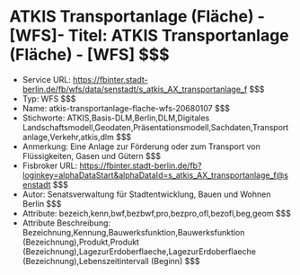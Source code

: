 # ATKIS Transportanlage (Fläche) - [WFS]- Titel: ATKIS Transportanlage (Fläche) - [WFS] $$$
- Service URL: https://fbinter.stadt-berlin.de/fb/wfs/data/senstadt/s_atkis_AX_transportanlage_f $$$
- Typ: WFS $$$
- Name: atkis-transportanlage-flache-wfs-20680107 $$$
- Stichworte: ATKIS,Basis-DLM,Berlin,DLM,Digitales Landschaftsmodell,Geodaten,Präsentationsmodell,Sachdaten,Transportanlage,Verkehr,atkis,dlm $$$
- Anmerkung: Eine Anlage zur Förderung oder zum Transport von Flüssigkeiten, Gasen und Gütern $$$
- Fisbroker URL: https://fbinter.stadt-berlin.de/fb?loginkey=alphaDataStart&alphaDataId=s_atkis_AX_transportanlage_f@senstadt $$$
- Autor: Senatsverwaltung für Stadtentwicklung, Bauen und Wohnen Berlin $$$
- Attribute: bezeich,kenn,bwf,bezbwf,pro,bezpro,ofl,bezofl,beg,geom $$$
- Attribute Beschreibung: Bezeichnung,Kennung,Bauwerksfunktion,Bauwerksfunktion (Bezeichnung),Produkt,Produkt (Bezeichnung),LagezurErdoberflaeche,LagezurErdoberflaeche (Bezeichnung),Lebenszeitintervall (Beginn) $$$
